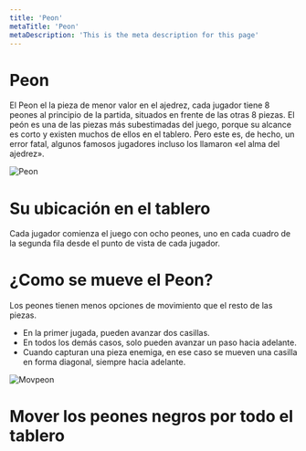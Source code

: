 ```yaml
---
title: 'Peon'
metaTitle: 'Peon'
metaDescription: 'This is the meta description for this page'
---
```


# Peon

El Peon el la pieza de menor valor en el ajedrez, cada jugador tiene 8 peones al principio de la partida, situados en frente de las otras 8 piezas.
El peón es una de las piezas más subestimadas del juego, porque su alcance es corto y existen muchos de ellos en el tablero. Pero este es, de hecho, un error fatal, algunos famosos jugadores incluso los llamaron «el alma del ajedrez».

![Peon](https://i.imgur.com/VTzttmZ.png)

# Su ubicación en el tablero

Cada jugador comienza el juego con ocho peones, uno en cada cuadro de la segunda fila desde el punto de vista de cada jugador.

<ChessGameOnePlayerWithMoveValidation position="3qk3/pppppppp/8/8/8/8/PPPPPPPP/3QK3 w - - 0 1" />

# ¿Como se mueve el Peon?

Los peones tienen menos opciones de movimiento que el resto de las piezas.

- En la primer jugada, pueden avanzar dos casillas.
- En todos los demás casos, solo pueden avanzar un paso hacia adelante.
- Cuando capturan una pieza enemiga, en ese caso se mueven una casilla en forma diagonal, siempre hacia adelante.

![Movpeon](https://i.imgur.com/iRxMnQt.gif)

# Mover los peones negros por todo el tablero 

<ChessGameOnePlayerWithMoveValidation playerColor="b" position="3qk3/pppppppp/8/8/8/8/PPPPPPPP/3QK3 w - - 0 1" />
